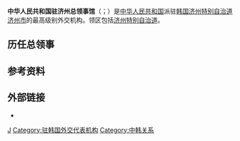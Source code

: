 {{Infobox diplomatic mission
|name=中华人民共和国驻济州总领事馆<br><small>{{lang|ko|주제주 중화인민공화국 총영사관}}</small><br><small>{{lang|en|Consulate-General of the People's Republic of China in Jeju}}</small><br>[[File:National_Emblem_of_the_People's_Republic_of_China.svg|100px]]
|location={{flag|ROK}}[[济州特别自治道|济州特别自治道]][[济州市|济州市]]
|image=
|address=厅舍路1条10号（道南洞568-1番地）<ref>[http://jeju.china-consulate.org/chn/lgxx/bgsjjdt/ 中国驻济州总领事馆>办公时间及地点]</ref>
|department={{flagicon|CHN}} [[中华人民共和国外交部|中华人民共和国外交部]]
|consul_general=[[王鲁新|王鲁新]]
|website=[http://jeju.china-consulate.gov.cn/chn/ 官方网站]
}}
'''中华人民共和国驻济州总领事馆'''（{{kor|k=주제주 중화인민공화국 총영사관|hj=駐濟州 中華人民共和國 總領事館|名=南}}；{{lang-en|Consulate-General of the People's Republic of China in Jeju}}）是[[中华人民共和国|中华人民共和国]]派驻[[韩国|韩国]][[济州特别自治道|济州特别自治道]][[济州市|济州市]]的最高级别外交机构。领区包括[[济州特别自治道|济州特别自治道]]。

==历任总领事==
{{main|中国驻济州总领事列表}}

==参考资料==
{{reflist}}

==外部链接==
* {{Official Website|http://jeju.china-consulate.gov.cn/chn/|中华人民共和国驻济州总领事馆官方网站}}{{zh-hans icon}}{{ko icon}}

{{中华人民共和国驻外机构}}
{{駐韓國外交代表機構}}
[[Category:中华人民共和国驻外机构|J]]
[[Category:驻韩国外交代表机构|Category:驻韩国外交代表机构]]
[[Category:中韩关系|Category:中韩关系]]